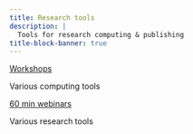 ```yaml
---
title: Research tools
description: |
  Tools for research computing & publishing
title-block-banner: true
---
```


:::{layout="[[5, 5], [5, 5]]"}

:::{.card3 .mb-3}

:::{.card-body2}

[Workshops](quarto.qmd){.card-title2 .stretched-link}

[Various computing tools]{.text-muted}

:::

:::

:::{.card3 .mb-3}

:::{.card-body2}

[60 min webinars](emacs_prog_ide.qmd){.card-title2 .stretched-link}

[Various research tools]{.text-muted}

:::

:::

::::
